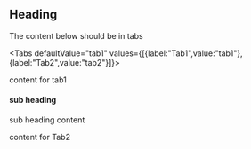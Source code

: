 

## Heading

The content below should be in tabs

<!-- tabs -->

<Tabs defaultValue="tab1" values={[{label:"Tab1",value:"tab1"},{label:"Tab2",value:"tab2"}]}>

<TabItem value="tab1">

content for tab1

#### sub heading

sub heading content

</TabItem>

<TabItem value="tab2">

content for Tab2

</TabItem>

</Tabs>
